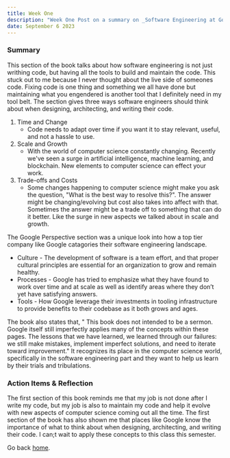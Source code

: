 ```yaml
---
title: Week One
description: "Week One Post on a summary on _Software Engineering at Google_, the section Programming Over Time."
date: September 6 2023
---
```

### Summary

 
This section of the book talks about how software engineering is not just writhing code, but having all the tools to build and maintain the code.
This stuck out to me because I never thought about the live side of someones code. Fixing code is one thing and something we all have done but maintaining what you engendered is another tool that I definitely need in my tool belt.
The section gives three ways software engineers should think about when designing, architecting, and writing their code.
1. Time and Change
    - Code needs to adapt over time if you want it to stay relevant, useful, and not a hassle to use.
2. Scale and Growth
    - With the world of computer science constantly changing. Recently we've seen a surge in artificial intelligence, machine learning, and blockchain. New elements to computer science can effect your work.  
3. Trade-offs and Costs
    - Some changes happening to computer science might make you ask the question, "What is the best way to resolve this?". The answer might be changing/evolving but cost also takes into affect with that. Sometimes the answer might be a trade off to something that can do it better. Like the surge in new aspects we talked about in scale and growth.

The Google Perspective section was a unique look into how a top tier company like Google catagories their software engineering landscape.
* Culture - The development of software is a team effort, and that proper cultural principles are essential for an organization to grow and remain healthy.
* Processes - Google has tried to emphasize what they have found to work over time and at scale as well as identify areas where they don’t yet have satisfying answers.
* Tools - How Google leverage their investments in tooling infrastructure to provide benefits to their codebase as it both grows and ages. 

The book also states that, " This book does not intended to be a sermon. Google itself still imperfectly applies many of the concepts within these pages. The lessons that we have learned, we learned through our failures: we still make mistakes, implement imperfect solutions, and need to iterate toward improvement." It recognizes its place in the computer science world, specifically in the software engineering part and they want to help us learn by their trials and tribulations.

### Action Items & Reflection

The first section of this book reminds me that my job is not done after I write my code, but my job is also to maintain my code and help it evolve with new aspects of computer science coming out all the time.
The first section of the book has also shown me that places like Google know the importance of what to think about when designing, architecting, and writing their code. I can;t wait to apply these concepts to this class this semester.

Go back [home](/).